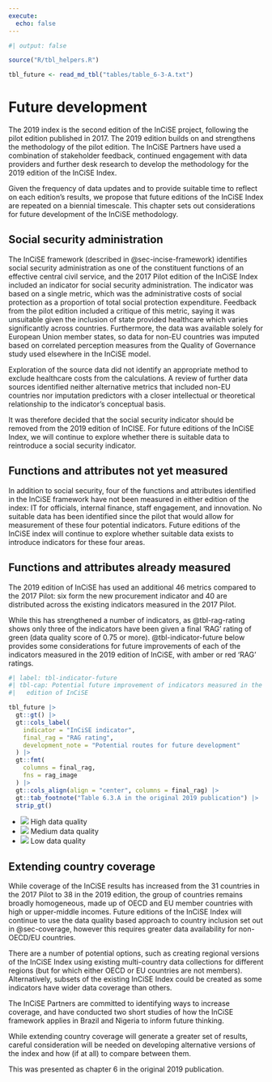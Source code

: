 ```yaml
---
execute:
  echo: false
---
```


```r
#| output: false

source("R/tbl_helpers.R")

tbl_future <- read_md_tbl("tables/table_6-3-A.txt")

```

# Future development {#sec-future-development}

The 2019 index is the second edition of the InCiSE project, following the
pilot edition published in 2017. The 2019 edition builds on and strengthens
the methodology of the pilot edition. The InCiSE Partners have used a
combination of stakeholder feedback, continued engagement with data providers
and further desk research to develop the methodology for the 2019 edition of
the InCiSE Index.

Given the frequency of data updates and to provide suitable time to reflect
on each edition's results, we propose that future editions of the InCiSE Index
are repeated on a biennial timescale. This chapter sets out considerations for
future development of the InCiSE methodology.

## Social security administration {#sec-future-ssa}

The InCiSE framework (described in @sec-incise-framework) identifies social
security administration as one of the constituent functions of an effective
central civil service, and the 2017 Pilot edition of the InCiSE Index included
an indicator for social security administration. The indicator was based on a
single metric, which was the administrative costs of social protection as a
proportion of total social protection expenditure. Feedback from the pilot
edition included a critique of this metric, saying it was unsuitable given the
inclusion of state provided healthcare which varies significantly across
countries. Furthermore, the data was available solely for European Union
member states, so data for non-EU countries was imputed based on correlated
perception measures from the Quality of Governance study used elsewhere in
the InCiSE model.

Exploration of the source data did not identify an appropriate method to
exclude healthcare costs from the calculations. A review of further data
sources identified neither alternative metrics that included non-EU countries
nor imputation predictors with a closer intellectual or theoretical
relationship to the indicator's conceptual basis.

It was therefore decided that the social security indicator should be removed
from the 2019 edition of InCISE. For future editions of the InCiSE Index, we
will continue to explore whether there is suitable data to reintroduce a
social security indicator.

## Functions and attributes not yet measured {#sec-future-notmeasured}

In addition to social security, four of the functions and attributes
identified in the InCiSE framework have not been measured in either edition
of the index: IT for officials, internal finance, staff engagement, and
innovation. No suitable data has been identified since the pilot that would
allow for measurement of these four potential indicators. Future editions of
the InCiSE index will continue to explore whether suitable data exists to
introduce indicators for these four areas.

## Functions and attributes already measured {#sec-future-measured}

The 2019 edition of InCiSE has used an additional 46 metrics compared to the
2017 Pilot: six form the new procurement indicator and 40 are distributed
across the existing indicators measured in the 2017 Pilot. 

While this has strengthened a number of indicators, as @tbl-rag-rating shows
only three of the indicators have been given a final 'RAG' rating of green
(data quality score of 0.75 or more). @tbl-indicator-future below provides some
considerations for future improvements of each of the indicators measured in
the 2019 edition of InCiSE, with amber or red 'RAG' ratings. 

```r
#| label: tbl-indicator-future
#| tbl-cap: Potential future improvement of indicators measured in the 2019
#|   edition of InCiSE

tbl_future |>
  gt::gt() |>
  gt::cols_label(
    indicator = "InCiSE indicator",
    final_rag = "RAG rating",
    development_note = "Potential routes for future development"
  ) |>
  gt::fmt(
    columns = final_rag,
    fns = rag_image
  ) |>
  gt::cols_align(align = "center", columns = final_rag) |>
  gt::tab_footnote("Table 6.3.A in the original 2019 publication") |>
  strip_gt()

```

:::{.aside .nobullet}
- ![](figures/green-circle.png){.img_h15} High data quality
- ![](figures/amber-circle.png){.img_h15} Medium data quality
- ![](figures/red-circle.png){.img_h15} Low data quality
:::

## Extending country coverage {#sec-future-country}

While coverage of the InCiSE results has increased from the 31 countries in
the 2017 Pilot to 38 in the 2019 edition, the group of countries remains
broadly homogeneous, made up of OECD and EU member countries with high or
upper-middle incomes. Future editions of the InCiSE Index will continue to use
the data quality based approach to country inclusion set out in @sec-coverage,
however this requires greater data availability for non-OECD/EU countries.

There are a number of potential options, such as creating regional versions
of the InCiSE Index using existing multi-country data collections for
different regions (but for which either OECD or EU countries are not members).
Alternatively, subsets of the existing InCiSE Index could be created as some
indicators have wider data coverage than others.

The InCiSE Partners are committed to identifying ways to increase coverage,
and have conducted two short studies of how the InCiSE framework applies in
Brazil and Nigeria to inform future thinking. 

While extending country coverage will generate a greater set of results,
careful consideration will be needed on developing alternative versions of the
index and how (if at all) to compare between them. 

::: {.callout-note .crf title="Cross-referencing note" icon="false"}

This was presented as chapter 6 in the original 2019 publication.

:::
